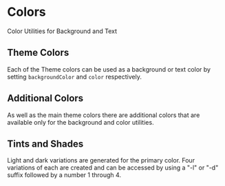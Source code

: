 
<Meta title="Utilities/Color" component={CSS} argTypes={stories.argTypes} />

# Colors

Color Utilities for Background and Text

<Canvas>
    <Story story={stories.ColorProps} name="Color Props" />
</Canvas>

<ArgsTable story="Color Props" />

## Theme Colors

Each of the Theme colors can be used as a background or text color by setting `backgroundColor` and `color` respectively.

<Canvas>
    <Story story={stories.ThemeColors} />
</Canvas>

## Additional Colors

As well as the main theme colors there are additional colors that are available only for the background and color utilities.

<Canvas>
    <Story story={stories.AdditionalColors} />
</Canvas>

## Tints and Shades

Light and dark variations are generated for the primary color.
Four variations of each are created and can be accessed by using a "-l" or "-d" suffix followed by a number 1 through 4.

<Canvas>
    <Story story={stories.TintsAndShades} />
</Canvas>
